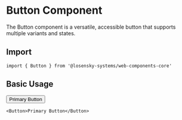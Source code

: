 # Button Component

The Button component is a versatile, accessible button that supports multiple variants and states.

## Import

```tsx
import { Button } from '@losensky-systems/web-components-core'
```

## Basic Usage

<div style={{ marginBottom: '2rem' }}>
  <Button>Primary Button</Button>
</div>

```tsx
<Button>Primary Button</Button>
```
